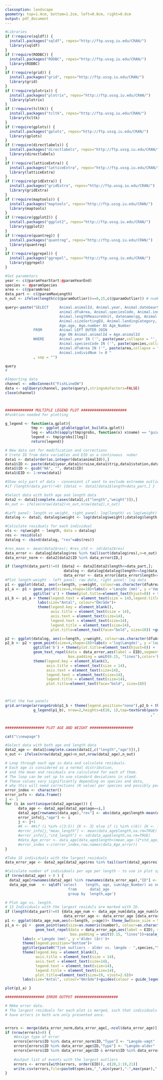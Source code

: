 ```yaml
---
classoption: landscape
geometry: top=1.4cm, bottom=1.2cm, left=0.8cm, right=0.8cm
output: pdf_document
---
```


```r

#Libraries
if (!require(sqldf)) {
  install.packages("sqldf", repos="http://ftp.ussg.iu.edu/CRAN/")
  library(sqldf)
}
if (!require(RODBC)) {
  install.packages("RODBC", repos="http://ftp.ussg.iu.edu/CRAN/")
  library(RODBC)
}
if (!require(grid)) {
  install.packages("grid", repos="http://ftp.ussg.iu.edu/CRAN/")
  library(grid)
}
if (!require(plotrix)) {
  install.packages("plotrix", repos="http://ftp.ussg.iu.edu/CRAN/")
  library(plotrix)
}
if (!require(tcltk)) {
  install.packages("tcltk", repos="http://ftp.ussg.iu.edu/CRAN/")
  library(tcltk)
}
if (!require(gplots)) {
  install.packages("gplots", repos="http://ftp.ussg.iu.edu/CRAN/")
  library(gplots)
}
if (!require(directlabels)) {
  install.packages("directlabels", repos="http://ftp.ussg.iu.edu/CRAN/")
  library(directlabels)
}
if (!require(latticeExtra)) {
  install.packages("latticeExtra", repos="http://ftp.ussg.iu.edu/CRAN/")
  library(latticeExtra)
}
if (!require(gridExtra)) {
  install.packages("gridExtra", repos="http://ftp.ussg.iu.edu/CRAN/")
  library(gridExtra)
}
if (!require(maptools)) {
  install.packages("maptools", repos="http://ftp.ussg.iu.edu/CRAN/")
  library(maptools)
}
if (!require(ggplot2)) {
  install.packages("ggplot2", repos="http://ftp.ussg.iu.edu/CRAN/")
  library(ggplot2)
}
if (!require(quantreg)) {
  install.packages("quantreg", repos="http://ftp.ussg.iu.edu/CRAN/")
  library(quantreg)
}
if (!require(ggrepel)) {
  install.packages("ggrepel", repos="http://ftp.ussg.iu.edu/CRAN/")
  library(ggrepel)
}
```


```r

#Set parameters
year <- c(@paramYearStart:@paramYearEnd)
species <- @paramSpecies
area <- c(@paramArea)
data_part <- c(@paramMaxLength)
n_out <- ifelse(length(c(@paramOutlier))==0,15,c(@paramOutlier)) # number of outliers - default is 15

query<-paste("SELECT     Animal.animalId, Animal.year, Animal.dateGearStart, Animal.tripType, Animal.cruise, Animal.trip, Animal.station, 
                         animal.dfuArea, Animal.speciesCode, Animal.individNum, Animal.length, Animal.number AS length_number,
                         Animal.lengthMeasureUnit, datename(qq, Animal.dateGearStart) AS quartergearstart,
                         Animal.sizeSortingEU, Animal.landingCategory, (Animal.weight/Animal.number)*1000 AS weight, 
                         Age.age, Age.number AS Age_Number
             FROM        Animal LEFT OUTER JOIN
                         Age ON Animal.animalId = Age.animalId
             WHERE       Animal.year IN ('", paste(year,collapse = "','"),"') AND 
                         Animal.speciesCode IN ('", paste(species,collapse = "','"),"') AND
                         Animal.dfuArea IN ('", paste(area,collapse = "','"),"') AND
                         Animal.individNum != 0 "
             , sep = "")

query
#

#Importing data
channel <- odbcConnect("FishLineDW")
data <- sqlQuery(channel, paste(query),stringsAsFactors=FALSE)
close(channel)




```


```r

############# MULTIPLE LEGEND PLOT #####################
#Funktion needed for plotting

g_legend <- function(a.gplot){
            tmp <- ggplot_gtable(ggplot_build(a.gplot))
            leg <- which(sapply(tmp$grobs, function(x) x$name) == "guide-box")
            legend <- tmp$grobs[[leg]]
            return(legend)}

```



```r

# New data set for modification and corrections
# Crete ID from data variables and EID as a continuous  nuber
data1 <- data[order(as.integer(data$animalId)),]
data1$ID <- paste(data1$year,data1$cruise,data1$trip,data1$station,data1$individNum,sep=",")
data1$ID <- gsub("NA", "", data1$ID)
data1$EID <- 1:nrow(data1)

#Show only part of data - convenient if want to exclude extreeme outliers
#if (length(data_part)!=0) {data1 <- data1[data1$length<data_part,] }
```


```r

#Select data with both age and length data
data2 <- data1[complete.cases(data1[,c("length","weight")]),]
#n_out <- ifelse(nrow(data2)<n_out,nrow(data2),n_out)

#Left panel: length vs weight, right panel: log(length) vs log(weight)
datalog <- data2; datalog$weight <- log(datalog$weight);datalog$length <- log(datalog$length) 

#Calculate residuals for each individual
ols <- rq(weight ~ length, data = datalog)
res <- resid(ols)
datalog <- cbind(datalog, "res"=abs(res))

#res_mean <- mean(data2$res); #res_std <- sd(data2$res)
data_error <- datalog[datalog$res %in% tail(sort(datalog$res),n=n_out),]
data_error_norm <- data2[data2$ID %in% data_error$ID,]

if (length(data_part)!=0) {data2 <- data2[data2$length<=data_part,];
						   datalog <- datalog[datalog$length<=log(data_part),]
						   data_error <- data_error[data_error$length<=log(data_part),]}
#Plot length-weight - left panel: raw data, right panel: log data
p1 <- ggplot(data2, aes(x=length, y=weight, colour=as.character(dfuArea)))
p1_a <- p1 + geom_point(size=4,shape=18)+labs(x ='Længde (mm)', y ='Vægt (g)') + theme_bw() + 
             ggtitle('a') + theme(plot.title=element_text(hjust=0)) + theme(legend.position="bottom")+ theme(legend.key = element_blank())
p1_b <- p1_a + theme(legend.text = element_text(size = 14),legend.title = element_text(size=14))+
               labs(size="Antal", colour="Område")+
               theme(legend.key = element_blank(),
                     axis.title = element_text(size = 14),
                     axis.text = element_text(size=14),
                     legend.text = element_text(size=14),
                     legend.title = element_text(size=14),
                     plot.title=element_text(face="bold", size=18)) +guides(colour = guide_legend(override.aes = list(size=6)))

p2 <- ggplot(datalog, aes(x=length, y=weight, colour=as.character(dfuArea))) 
p2_b <- p2 + geom_point(size=4,shape=18)+labs(x ='log(Længde)', y ='log(Vægt)') + theme_bw() +
             ggtitle('b') + theme(plot.title=element_text(hjust=0)) + 
             geom_text_repel(data = data_error,aes(label = EID),segment.size = 0, 
                             box.padding = unit(0.15, "lines"),color='black')+
             theme(legend.key = element_blank(),
                   axis.title = element_text(size = 14),
                   axis.text = element_text(size=14),
                   legend.text = element_text(size=14),
                   legend.title = element_text(size=14),
                   plot.title=element_text(face="bold", size=18))



#Plot the two panels
grid.arrange(arrangeGrob(p1_b + theme(legend.position="none"),p2_b + theme(legend.position="none"),nrow=1),
             g_legend(p1_b), nrow=2,heights=c(10, 1),top=textGrob(paste0("Tjek outliers - vægt vs. længde - ",species,"\n",min(year)
                                                                   ," - ",max(year)) ,gp=gpar(fontsize=18)))


################## PLOT AGE AND WEIGHT ####################

cat("\\newpage")

#Select data with both age and length data
data2_age <- data1[complete.cases(data1[,c("length","age")]),]
n_out <- ifelse(nrow(data2_age)<n_out,nrow(data2_age),n_out)

# Loop through each age in data and calculate residuals. 
# Each age is considered as a normal distribution,
# and the mean and residuals are calculated for each of them.
# The loop can be set up to use standard deviations in staed. 
# These values vary significantly depending on species and data, 
# why this will need corrections (K value) per species and possibly per age..
error_index <- character()
error_info <- data.frame()
j <- 1
for (i in sort(unique(data2_age$age))) {
      data_age <- data2_age[data2_age$age==i,]
      data2_age[rownames(data_age),"res"] <- abs(data_age$length-mean(data_age$length,na.rm=TRUE))
      error_info[j,"age"] <- i
      j <- j+1
      #K <- 4#if (i %in% c(3:5)) {K <- 3} else if (i %in% c(6)) {K <- 1.1} else {K <- 2}
      #error_info[j,"mean_length"] <- mean(data_age$length,na.rm=TRUE)
      #error_info[j,"std_length"] <- sd(data_age$length,na.rm=TRUE)
      #data_Age_error <- data_age[data_age$length<(mean_age-(2*std_age)) | data_age$length>(mean_age+(2*std_age)),]
      #error_index <-c(error_index,row.names(data_Age_error))
}

#Take 15 individuals with the largest residuals 
data_error_age <- data2_age[data2_age$res %in% tail(sort(data2_age$res),n=n_out),]

#Calculate number of individuals per age per length - to use in plot symbol size
if (nrow(data2_age) > 0 ) { 
  data2_age[rownames(data2_age) %in% rownames(data_error_age),"ID"] <-  NA 
  data_age_num   <- sqldf('select    length, age, sum(Age_Number) as number,dfuArea
                             from      data2_age
                             group by  length,age')

# Plot age vs. length.
# 15 Individuals with the largest residuls are marked with ID. 
if (length(data_part)!=0) {data_age_num <- data_age_num[data_age_num$length<=data_part,]
						   data_error_age <- data_error_age [data_error_age $length<=data_part,]}
p1 <- ggplot(data_age_num,aes(x=length, y=age))+ theme_bw(base_size = 5)
p1_a <- p1 +  geom_point(aes(size=as.numeric(number), colour=as.character(dfuArea)),shape=18)+ 
              geom_text_repel(data = data_error_age,aes(label = EID), segment.color = "#FF0000", segment.size = 0,
                              box.padding = unit(0.15, "lines"))+scale_size_continuous(range = c(4,9))+
        labs(x ='Længde (mm)', y ='Alder (år)')+
        theme(legend.position="bottom")+
        ggtitle(paste0("Tjek outliers - alder vs. længde - ",species,"\n",min(year)," - ",max(year) ))+        
        theme(legend.key = element_blank(),
              axis.title = element_text(size = 14),
              axis.text = element_text(size=14),
              legend.text = element_text(size=14),
              legend.title = element_text(size=14),
              plot.title=element_text(size=19, vjust=2.6))+ 
        labs(size="Antal", colour="Område")+guides(colour = guide_legend(override.aes = list(size=6)))

plot(p1_a) } 

################## ERROR OUTPUT ####################

# MAke error data.
# The largest residuals for each plot is merged, such that individuals that 
# have errors in both are only presented once.


errors <- merge(data_error_norm,data_error_age[,-ncol(data_error_age)],all=TRUE)
if (nrow(errors)>0) {
    #Assign type of error
    errors[errors$ID %in% data_error_norm$ID,"Type"] <- "Længde-vægt"
    errors[errors$ID %in% data_error_age$ID,"Type"] <- "Længde-alder"
    errors[errors$ID %in% data_error_age$ID & errors$ID %in% data_error_norm$ID,"Type"] <- "Længde-alder + Længde-vægt"
    
    #output list of events with the largest outliers
    errors <- errors[with(errors, order(EID)), c(20,1:19,21)] 
    write.csv(errors,file=paste0(species,"_",min(year),"-",max(year),".csv"),row.names=FALSE)
}



```


